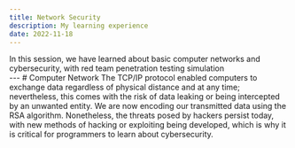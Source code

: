 ```yaml
---
title: Network Security
description: My learning experience 
date: 2022-11-18
---
```


<Section>
    In this session, we have learned about basic computer networks and cybersecurity, with red team penetration testing simulation
</Section>
<Section>
---
# Computer Network
The TCP/IP protocol enabled computers to exchange data regardless of physical distance and at any time; nevertheless, this comes with the risk of data leaking or being intercepted by an unwanted entity. We are now encoding our transmitted data using the RSA algorithm. Nonetheless, the threats posed by hackers persist today, with new methods of hacking or exploiting being developed, which is why it is critical for programmers to learn about cybersecurity. 
</Section>
